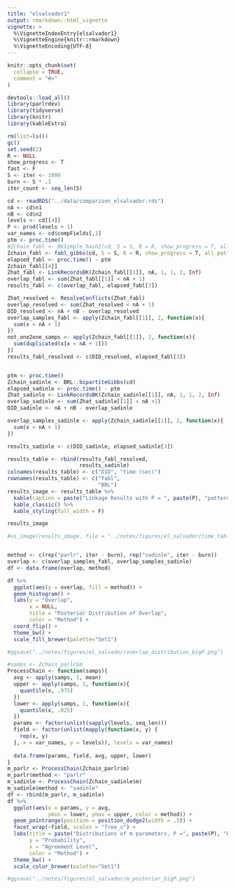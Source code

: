 ```yaml
---
title: "elsalvador1"
output: rmarkdown::html_vignette
vignette: >
  %\VignetteIndexEntry{elsalvador1}
  %\VignetteEngine{knitr::rmarkdown}
  %\VignetteEncoding{UTF-8}
---
```


```r
knitr::opts_chunk$set(
  collapse = TRUE,
  comment = "#>"
)
```

```r
devtools::load_all()
library(parlrdev)
library(tidyverse)
library(knitr)
library(kableExtra)
```

```r
rm(list=ls())
gc()
set.seed(2)
R <- NULL
show_progress <- T
fast <- F
S <- iter <- 1000
burn <- S * .1
iter_count <- seq_len(S)

cd <- readRDS("../data/comparison_elsalvador.rds")
nA <- cd$n1
nB <- cd$n2
levels <- cd[[4]]
P <- prod(levels + 1) 
var_names <- cd$compFields[,1]
ptm <- proc.time()
#Zchain_fabl <- BKSimple_hash2(cd, S = S, R = R, show_progress = T, all_patterns = FALSE)
Zchain_fabl <- fabl_gibbs(cd, S = S, R = R, show_progress = T, all_patterns = F)
elapsed_fabl <- proc.time() - ptm
Zchain_fabl[[4]]
Zhat_fabl <- LinkRecordsBK(Zchain_fabl[[1]], nA, 1, 1, 2, Inf)
overlap_fabl <- sum(Zhat_fabl[[1]] < nA + 1)
results_fabl <- c(overlap_fabl, elapsed_fabl[3])

Zhat_resolved <- ResolveConflicts(Zhat_fabl)
overlap_resolved <- sum(Zhat_resolved < nA + 1)
DID_resolved <- nA + nB - overlap_resolved
overlap_samples_fabl <- apply(Zchain_fabl[[1]], 2, function(x){
  sum(x < nA + 1)
})
not_one2one_samps <- apply(Zchain_fabl[[1]], 2, function(x){
  sum(duplicated(x[x < nA + 1]))
})
results_fabl_resolved <- c(DID_resolved, elapsed_fabl[3])


ptm <- proc.time()
Zchain_sadinle <- BRL::bipartiteGibbs(cd)
elapsed_sadinle <- proc.time() - ptm
Zhat_sadinle <- LinkRecordsBK(Zchain_sadinle[[1]], nA, 1, 1, 2, Inf)
overlap_sadinle <- sum(Zhat_sadinle[[1]] < nA +1)
DID_sadinle <- nA + nB - overlap_sadinle

overlap_samples_sadinle <- apply(Zchain_sadinle[[1]], 2, function(x){
  sum(x < nA + 1)
})

results_sadinle <- c(DID_sadinle, elapsed_sadinle[3])

results_table <- rbind(results_fabl_resolved,
                       results_sadinle)
colnames(results_table) <- c("DID", "time (sec)")
rownames(results_table) <- c("fabl",
                             "BRL")
results_image <- results_table %>%
  kable(caption = paste("Linkage Results with P = ", paste(P), "patterns"), digits = 3) %>%
  kable_classic() %>%
  kable_styling(full_width = F)

results_image

#as_image(results_image, file = "../notes/figures/el_salvador/time_table_big_P2.png")



```

```r
method <- c(rep("parlr", iter - burn), rep("sadinle", iter - burn))
overlap <- c(overlap_samples_fabl, overlap_samples_sadinle)
df <- data.frame(overlap, method)

df %>% 
  ggplot(aes(y = overlap, fill = method)) +
  geom_histogram() + 
  labs(y = "Overlap",
       x = NULL,
       title = "Posterior Distribution of Overlap",
       color = "Method") +
  coord_flip() + 
  theme_bw() + 
  scale_fill_brewer(palette="Set1")

#ggsave("../notes/figures/el_salvador/overlap_distribution_bigP.png")
```

```r
#samps <- Zchain_parlr$m
ProcessChain <- function(samps){
  avg <- apply(samps, 1, mean)
  upper <- apply(samps, 1, function(x){
    quantile(x, .975)
  })
  lower <- apply(samps, 1, function(x){
    quantile(x, .025)
  })
  params <- factor(unlist(sapply(levels, seq_len)))
  field <- factor(unlist(mapply(function(x, y) {
    rep(x, y)
  }, x = var_names, y = levels)), levels = var_names)
  
  data.frame(params, field, avg, upper, lower)
}
m_parlr <- ProcessChain(Zchain_parlr$m)
m_parlr$method <- "parlr"
m_sadinle <- ProcessChain(Zchain_sadinle$m)
m_sadinle$method <- "sadinle"
df <- rbind(m_parlr, m_sadinle)
df %>% 
  ggplot(aes(x = params, y = avg,
             ymin = lower, ymax = upper, color = method)) +
  geom_pointrange(position = position_dodge2(width = .5)) +
  facet_wrap(~field, scales = "free_x") + 
  labs(title = paste("Distributions of m parameters, P =", paste(P), "Patterns"),
       y = "Probability",
       x = "Agreement Level",
       color = "Method") + 
  theme_bw() + 
  scale_color_brewer(palette="Set1")

#ggsave("../notes/figures/el_salvador/m_posterior_bigP.png")


```


